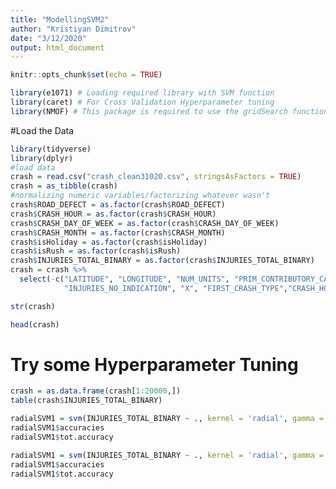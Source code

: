 ```yaml
---
title: "ModellingSVM2"
author: "Kristiyan Dimitrov"
date: "3/12/2020"
output: html_document
---
```


```r
knitr::opts_chunk$set(echo = TRUE)
```

```r
library(e1071) # Loading required library with SVM function
library(caret) # For Cross Validation Hyperparameter tuning
library(NMOF) # This package is required to use the gridSearch function, which will make tuning multiple hyperparameters much easier
```


#Load the Data

```r
library(tidyverse)
library(dplyr)
#load data 
crash = read.csv("crash_clean31020.csv", stringsAsFactors = TRUE)
crash = as_tibble(crash)
#normalizing numeric variables/factorizing whatever wasn't
crash$ROAD_DEFECT = as.factor(crash$ROAD_DEFECT)
crash$CRASH_HOUR = as.factor(crash$CRASH_HOUR)
crash$CRASH_DAY_OF_WEEK = as.factor(crash$CRASH_DAY_OF_WEEK)
crash$CRASH_MONTH = as.factor(crash$CRASH_MONTH)
crash$isHoliday = as.factor(crash$isHoliday)
crash$isRush = as.factor(crash$isRush)
crash$INJURIES_TOTAL_BINARY = as.factor(crash$INJURIES_TOTAL_BINARY)
crash = crash %>%
  select(-c("LATITUDE", "LONGITUDE", "NUM_UNITS", "PRIM_CONTRIBUTORY_CAUSE", "REPORT_TYPE",
            "INJURIES_NO_INDICATION", "X", "FIRST_CRASH_TYPE","CRASH_HOUR","CRASH_DAY_OF_WEEK","CRASH_MONTH"))
```

```r
str(crash)
```

```r
head(crash)
```

# Try some Hyperparameter Tuning

```r
crash = as.data.frame(crash[1:20000,])
table(crash$INJURIES_TOTAL_BINARY)
```

```r
radialSVM1 = svm(INJURIES_TOTAL_BINARY ~ ., kernel = 'radial', gamma = .1, data=crash, cost = .2, cross=3)
radialSVM1$accuracies
radialSVM1$tot.accuracy
```

```r
radialSVM1 = svm(INJURIES_TOTAL_BINARY ~ ., kernel = 'radial', gamma = .1, data=crash, cost = 2, cross=3)
radialSVM1$accuracies
radialSVM1$tot.accuracy
```















